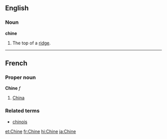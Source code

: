 ==English==

===Noun===
'''chine'''
# The top of a [[ridge]].

----

==French==
===Proper noun===
'''Chine''' ''f''

# [[China]]

===Related terms===
*[[chinois]]

[[et:Chine]]
[[fr:Chine]]
[[hi:Chine]]
[[ja:Chine]]